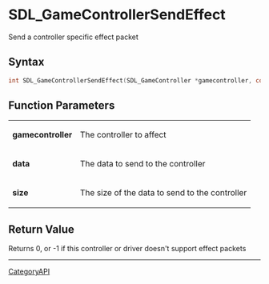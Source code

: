 = SDL_GameControllerSendEffect =

Send a controller specific effect packet 

== Syntax ==

<syntaxhighlight lang='c'>
int SDL_GameControllerSendEffect(SDL_GameController *gamecontroller, const void *data, int size);
</syntaxhighlight>

== Function Parameters ==

{|
|'''gamecontroller'''
|The controller to affect
|-
|'''data'''
|The data to send to the controller
|-
|'''size'''
|The size of the data to send to the controller
|}

== Return Value ==

Returns 0, or -1 if this controller or driver doesn't support effect
packets

----
[[CategoryAPI]]


